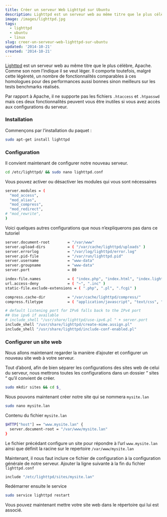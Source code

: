 ```yaml
---
title: Créer un serveur Web Lighttpd sur Ubuntu
description: Lighttpd est un serveur web au même titre que le plus célèbre, Apache. Comme son nom l’indique il se veut léger. Il comporte toutefois, malgré cette légèreté, un nombre de fonctionnalités comparables à ces homologues pour des performances aussi bonnes sinon meilleurs sur les tests benchmarks réalisés.
image: /images/lighttpd.jpg
tags:
  - lighttpd
  - ubuntu
  - linux
slug: creer-un-serveur-web-lighttpd-sur-ubuntu
updated: '2014-10-21'
created: '2014-10-21'
---
```


[Lighttpd](http://www.lighttpd.net/) est un serveur web au même titre que le plus célèbre, Apache. Comme son nom l’indique il se veut léger. Il comporte toutefois, malgré cette légèreté, un nombre de fonctionnalités comparables à ces homologues pour des performances aussi bonnes sinon meilleurs sur les tests benchmarks réalisés.

Par rapport à Apache, il ne supporte pas les fichiers `.htaccess` et `.htpasswd` mais ces deux fonctionnalités peuvent vous être inutiles si vous avez accès aux configurations du serveur.

### Installation

Commençons par l’installation du paquet :

```bash
sudo apt-get install lighttpd
```

### Configuration

Il convient maintenant de configurer notre nouveau serveur.

```bash
cd /etc/lighttpd/ && sudo nano lighttpd.conf
```

Vous pouvez activer ou désactiver les modules qui vous sont nécessaires

```bash
server.modules = (
  "mod_access",
  "mod_alias",
  "mod_compress",
  "mod_redirect",
# "mod_rewrite",
)
```

Voici quelques autres configurations que nous n’expliquerons pas dans ce tutoriel

```bash
server.document-root        = "/var/www"
server.upload-dirs          = ( "/var/cache/lighttpd/uploads" )
server.errorlog             = "/var/log/lighttpd/error.log"
server.pid-file             = "/var/run/lighttpd.pid"
server.username             = "www-data"
server.groupname            = "www-data"
server.port                 = 80

index-file.names            = ( "index.php", "index.html", "index.lighttpd.html" )
url.access-deny             = ( "~", ".inc" )
static-file.exclude-extensions = ( ".php", ".pl", ".fcgi" )

compress.cache-dir          = "/var/cache/lighttpd/compress/"
compress.filetype           = ( "application/javascript", "text/css", "text/html", "text/plain" )

# default listening port for IPv6 falls back to the IPv4 port
## Use ipv6 if available
# include_shell "/usr/share/lighttpd/use-ipv6.pl " + server.port
include_shell "/usr/share/lighttpd/create-mime.assign.pl"
include_shell "/usr/share/lighttpd/include-conf-enabled.pl"
```

### Configurer un site web

Nous allons maintenant regarder la manière d’ajouter et configurer un nouveau site web à votre serveur.

Tout d’abord, afin de bien séparer les configurations des sites web de celui du serveur, nous mettrons toutes les configurations dans un dossier “ sites “ qu’il convient de créer.

```bash
sudo mkdir sites && cd $_
```

Nous pouvons maintenant créer notre site qui se nommera `mysite.lan`

```bash
sudo nano mysite.lan
```

Contenu du fichier `mysite.lan`

```bash
$HTTP["host"] == "www.mysite.lan" {
  server.document-root = "/var/www/mysite.lan"
}
```

Le fichier précédant configure un site pour répondre à l’url `www.mysite.lan` ainsi que définit la racine sur le repertoire `/var/www/mysite.lan`

Maintenant, il nous faut inclure ce fichier de configuration à la configuration générale de notre serveur. Ajouter la ligne suivante à la fin du fichier `lighttpd.conf`

```bash
include "/etc/lighttpd/sites/mysite.lan"
```

Redémarrer ensuite le service

```bash
sudo service lighttpd restart
```

Vous pouvez maintenant mettre votre site web dans le répertoire qui lui est associé.
